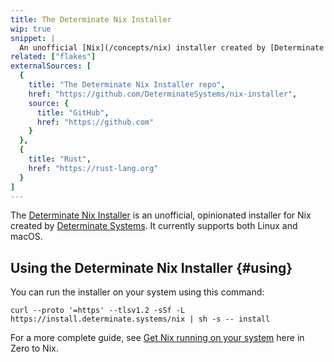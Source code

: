 ```yaml
---
title: The Determinate Nix Installer
wip: true
snippet: |
  An unofficial [Nix](/concepts/nix) installer created by [Determinate Systems](https://determinate.systems)
related: ["flakes"]
externalSources: [
  {
    title: "The Determinate Nix Installer repo",
    href: "https://github.com/DeterminateSystems/nix-installer",
    source: {
      title: "GitHub",
      href: "https://github.com"
    }
  },
  {
    title: "Rust",
    href: "https://rust-lang.org"
  }
]
---
```


The [Determinate Nix Installer][install] is an unofficial, opinionated installer for Nix created by [Determinate Systems][ds]. It currently supports both Linux and macOS.

<Brief id="nix-installer-differences" />

## Using the Determinate Nix Installer \{#using}

You can run the installer on your system using this command:

```shell
curl --proto '=https' --tlsv1.2 -sSf -L https://install.determinate.systems/nix | sh -s -- install
```

For a more complete guide, see [Get Nix running on your system][start] here in Zero to Nix.

[ds]: https://determinate.systems
[install]: https://github.com/DeterminateSystems/nix-installer
[start]: /start/install
